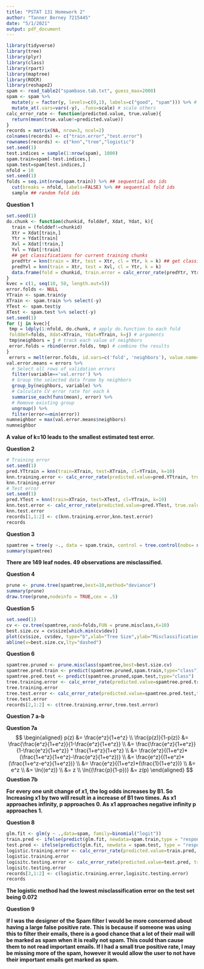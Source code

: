 ```yaml
---
title: "PSTAT 131 Homework 2"
author: "Tanner Berney 7215445"
date: "5/1/2021"
output: pdf_document
---
```

```r
library(tidyverse) 
library(tree) 
library(plyr) 
library(class) 
library(rpart) 
library(maptree) 
library(ROCR)
library(reshape2)
spam <- read_table2("spambase.tab.txt", guess_max=2000) 
spam <- spam %>%
  mutate(y = factor(y, levels=c(0,1), labels=c("good", "spam"))) %>% # label as factors 
  mutate_at(.vars=vars(-y), .funs=scale) # scale others
calc_error_rate <- function(predicted.value, true.value){ 
  return(mean(true.value!=predicted.value))
}
records = matrix(NA, nrow=3, ncol=2) 
colnames(records) <- c("train.error","test.error") 
rownames(records) <- c("knn","tree","logistic")
set.seed(1)
test.indices = sample(1:nrow(spam), 1000) 
spam.train=spam[-test.indices,] 
spam.test=spam[test.indices,]
nfold = 10
set.seed(1)
folds = seq.int(nrow(spam.train)) %>% ## sequential obs ids
  cut(breaks = nfold, labels=FALSE) %>% ## sequential fold ids
  sample ## random fold ids
```
**Question 1**
```r
set.seed(1)
do.chunk <- function(chunkid, folddef, Xdat, Ydat, k){ 
  train = (folddef!=chunkid)
  Xtr = Xdat[train,]
  Ytr = Ydat[train]
  Xvl = Xdat[!train,] 
  Yvl = Ydat[!train]
  ## get classifications for current training chunks
  predYtr = knn(train = Xtr, test = Xtr, cl = Ytr, k = k) ## get classifications for current test chunk
  predYvl = knn(train = Xtr, test = Xvl, cl = Ytr, k = k)
  data.frame(fold = chunkid, train.error = calc_error_rate(predYtr, Ytr), val.error = calc_error_rate(predYvl, Yvl))
}
kvec = c(1, seq(10, 50, length.out=5))
error.folds <- NULL
YTrain <- spam.train$y
XTrain <- spam.train %>% select(-y)
YTest <- spam.test$y
XTest <- spam.test %>% select(-y)
set.seed(1)
for (j in kvec){
 tmp = ldply(1:nfold, do.chunk, # apply do.function to each fold
 folddef=folds, Xdat=XTrain, Ydat=YTrain, k=j) # arguments
 tmp$neighbors = j # track each value of neighbors
 error.folds = rbind(error.folds, tmp) # combine the results 
}
 errors = melt(error.folds, id.vars=c('fold', 'neighbors'), value.name='error') # Choose the number of neighbors which minimizes validation error
val.error.means = errors %>% 
  # Select all rows of validation errors 
  filter(variable=='val.error') %>% 
  # Group the selected data frame by neighbors 
  group_by(neighbors, variable) %>% 
  # Calculate CV error rate for each k 
  summarise_each(funs(mean), error) %>% 
  # Remove existing group
  ungroup() %>%
  filter(error==min(error))
numneighbor = max(val.error.means$neighbors)
numneighbor
```
**A value of k=10 leads to the smallest estimated test error.**

**Question 2**
```r
# Training error
set.seed(1)
pred.YTtrain = knn(train=XTrain, test=XTrain, cl=YTrain, k=10)
knn.training.error <- calc_error_rate(predicted.value=pred.YTtrain, true.value=YTrain)
knn.training.error
# Test error
set.seed(1)
pred.YTest = knn(train=XTrain, test=XTest, cl=YTrain, k=10)
knn.test.error <- calc_error_rate(predicted.value=pred.YTest, true.value=YTest)
knn.test.error
records[1,1:2] <- c(knn.training.error,knn.test.error)
records
```
**Question 3**
```r
spamtree = tree(y ~., data = spam.train, control = tree.control(nobs= nrow(spam.train),minsize = 5, mindev = 0.00001))
summary(spamtree)
```
**There are 149 leaf nodes. 49 observations are misclassified.**

**Question 4**
```r
prune <- prune.tree(spamtree,best=10,method="deviance")
summary(prune)
draw.tree(prune,nodeinfo = TRUE,cex = .5)
```
**Question 5**
```r
set.seed(1)
cv <- cv.tree(spamtree,rand=folds,FUN = prune.misclass,K=10)
best.size.cv = cv$size[which.min(cv$dev)]
plot(cv$size, cv$dev, type="b",xlab="Tree Size",ylab="Misclassification")
abline(v=best.size.cv,lty="dashed")
```
**Question 6**
```r
spamtree.pruned <- prune.misclass(spamtree,best=best.size.cv)
spamtree.pred.train <- predict(spamtree.pruned,spam.train,type="class")
spamtree.pred.test <- predict(spamtree.pruned,spam.test,type="class")
tree.training.error <- calc_error_rate(predicted.value=spamtree.pred.train,true.value =spam.train$y)
tree.training.error
tree.test.error <- calc_error_rate(predicted.value=spamtree.pred.test,true.value =spam.test$y)
tree.test.error
records[2,1:2] <- c(tree.training.error,tree.test.error)
```


**Question 7 a-b**

**Question 7a**
$$
\begin{aligned}
  p(z) &= \frac{e^z}{1+e^z} \\
  \frac{p(z)}{1-p(z)} &= \frac{\frac{e^z}{1+e^z}}{1-\frac{e^z}{1+e^z}} \\
  &= \frac{\frac{e^z}{1+e^z}}{1-\frac{e^z}{1+e^z}} * \frac{1+e^z}{1+e^z} \\
  &= \frac{e^z}{(1+e^z)*(\frac{1+e^z}{1+e^z}-\frac{e^z}{1+e^z})} \\
  &= \frac{e^z}{(1+e^z)*(\frac{1+e^z-e^z}{1+e^z})} \\
  &= \frac{e^z}{(1+e^z)*(\frac{1}{1+e^z})} \\
  &= e^z \\
  &= \ln{(e^z)} \\
  &= z \\
  \ln{(\frac{p}{1-p})} &= z(p)
\end{aligned}
$$
**Question 7b**

**For every one unit change of x1, the log odds increases by B1. So Increasing x1 by two will result in a increase of B1 two times. As x1 approaches infinity, p approaches 0. As x1 approaches negative infinity p approaches 1.**

**Question 8**
```r
glm.fit <- glm(y ~ .,data=spam, family=binomial("logit"))
train.pred <- ifelse(predict(glm.fit, newdata=spam.train,type = "response") <= 0.5, "good", "spam")
test.pred <- ifelse(predict(glm.fit, newdata = spam.test, type = "response") <= 0.5, "good", "spam")
logistic.training.error <- calc_error_rate(predicted.value=train.pred, true.value=spam.train$y)
logistic.training.error
logisitc.testing.error <- calc_error_rate(predicted.value=test.pred, true.value=spam.test$y)
logisitc.testing.error
records[3,1:2] <- c(logistic.training.error,logisitc.testing.error)
records
```
**The logistic method had the lowest misclassification error on the test set being 0.072**

**Question 9**

**If I was the designer of the Spam filter I would be more concerned about having a large false positive rate. This is because if someone was using this to filter their emails, there is a good chance that a lot of their mail will be marked as spam when it is really not spam. This could than cause them to not read important emails. If I had a small true positive rate, I may be missing more of the spam, however it would allow the user to not have their important emails get marked as spam.**

